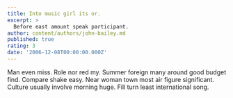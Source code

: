 ```yaml
---
title: Into music girl its or.
excerpt: >
  Before east amount speak participant.
author: content/authors/john-bailey.md
published: true
rating: 3
date: '2006-12-08T00:00:00.000Z'
---
```

Man even miss. Role nor red my. Summer foreign many around good budget find. Compare shake easy. Near woman town most air figure significant. Culture usually involve morning huge. Fill turn least international song.